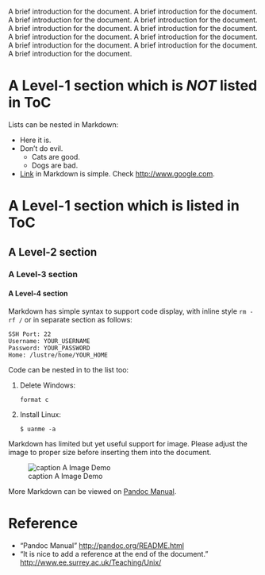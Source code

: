 A brief introduction for the document. A brief introduction for the document. A brief introduction for the document. A brief introduction for the document. A brief introduction for the document. A brief introduction for the document. A brief introduction for the document. A brief introduction for the document. A brief introduction for the document. A brief introduction for the document. A brief introduction for the document.

= A Level-1 section which is ''NOT'' listed in ToC =

Lists can be nested in Markdown:

* Here it is.
* Don’t do evil.
** Cats are good.
** Dogs are bad.
* [http://www.google.com Link] in Markdown is simple. Check http://www.google.com.

= A Level-1 section which is listed in ToC =

== A Level-2 section ==

=== A Level-3 section ===

==== A Level-4 section ====

Markdown has simple syntax to support code display, with inline style <code>rm -rf /</code> or in separate section as follows:

<pre>SSH Port: 22
Username: YOUR_USERNAME
Password: YOUR_PASSWORD
Home: /lustre/home/YOUR_HOME</pre>
Code can be nested in to the list too:

<ol style="list-style-type: decimal;">
<li><p>Delete Windows:</p>
<pre>format c</pre></li>
<li><p>Install Linux:</p>
<pre>$ uanme -a</pre></li></ol>

Markdown has limited but yet useful support for image. Please adjust the image to proper size before inserting them into the document.

[[Image:macvpn.jpg|frame|none|alt=|caption A Image Demo]]

More Markdown can be viewed on [http://pandoc.org/README.html Pandoc Manual].

= Reference =

* “Pandoc Manual” http://pandoc.org/README.html
* “It is nice to add a reference at the end of the document.” http://www.ee.surrey.ac.uk/Teaching/Unix/
